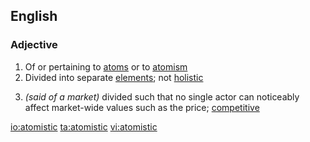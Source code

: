 ==English==

===Adjective===
{{en-adj}}

# Of or pertaining to [[atom]]s or to [[atomism]]
# Divided into separate [[element]]s; not [[holistic]]
# {{economics}} ''(said of a market)'' divided such that no single actor can noticeably affect market-wide values such as the price; [[competitive]]

[[io:atomistic]]
[[ta:atomistic]]
[[vi:atomistic]]